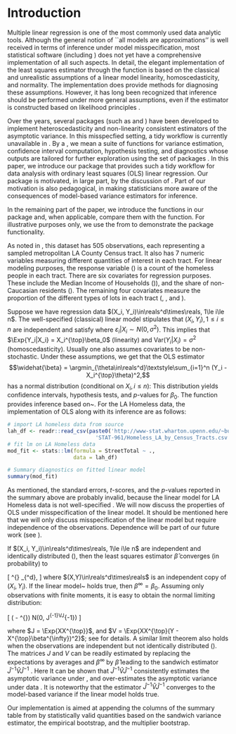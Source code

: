 # Introduction

Multiple linear regression is one of the most commonly used data analytic tools.
Although the general notion of ``all models are approximations'' is well
received in terms of inference under model misspecification, most statistical
software (including \proglang{R}) does not yet have a comprehensive
implementation of all such aspects. In detail, the elegant implementation of the
least squares estimator through the \code{lm()} function is based on the
classical and unrealistic assumptions of a linear model \ie linearity,
homoscedasticity, and normality. The \code{lm()} implementation does provide
methods for diagnosing these assumptions. However, it has long been recognized
that inference should be performed under more general assumptions, even if the
estimator is constructed based on likelihood principles
\cite{huber1967behavior,buja2019modelsasapproximationspart1}.

Over the years, several \proglang{R} packages (such as \pkg{car}
\citep{car2019cran} and \pkg{sandwich}
\citep{sandwich2004lmjss,sandwich2020jssversatilevariances}) have been developed
to implement heteroscedasticity and non-linearity consistent estimators of the
asymptotic variance. In this misspecfied setting, a tidy workflow is currently
unavailable in \proglang{R}. By a \textit{tidy workflow}, we mean a suite of
functions for variance estimation, confidence interval computation, hypothesis
testing, and diagnostics whose outputs are tailored for further exploration
using the \pkg{tidyverse} set of \proglang{R} packages
\citep{tidyverse2019cranjoss}. In this paper, we introduce our \pkg{maars}
\proglang{R} package that provides such a tidy workflow for data analysis with
ordinary least squares (OLS) linear regression. Our package is motivated, in
large part, by the discussion of
\citet{buja2019modelsasapproximationspart1,buja2019modelsasapproximationspart2}.
Part of our motivation is also pedagogical, in making statisticians more aware
of the consequences of model-based variance estimators for inference.

In the remaining part of the paper, we introduce the functions in our
\pkg{maars} \proglang{R} package\footnote{The package name \ie \pkg{maars}, is a
derived abbreviation of \textit{Models As Approximations in R}, based on the
series of papers with a similar name
\citep{buja2019modelsasapproximationspart1,buja2019modelsasapproximationspart2}.}
and, when applicable, compare them with the \code{lm()} function. For
illustrative purposes only, we use the \textit{LA Homeless data} from
\cite{buja2019modelsasapproximationspart1} to demonstrate the \pkg{maars}
package functionality.

As noted in \cite{buja2019modelsasapproximationspart1}, this dataset has 505
observations, each representing a sampled metropolitan LA County Census tract.
It also has 7 numeric variables measuring different quantities of interest in
each tract. For linear modeling purposes, the response variable
(\textit{StreetTotal}) is a count of the homeless people in each tract. There
are six covariates for regression purposes. These include the Median Income of
Households (\textit{MedianInc (\$1000})), and the share of non-Caucasian
residents (\textit{PercMinority}). The remaining four covariates measure the
proportion of the different types of lots in each tract
(\textit{PercCommercial}, \textit{PercVacant}, \textit{PercResidential} and
\textit{PercIndustrial}).

\subsection{OLS under well-specification} Suppose we have regression data $(X_i,
Y_i)\in\reals^d\times\reals, 1\le i\le n$. The well-specified (classical) linear
model stipulates that $(X_i, Y_i), 1\le i\le n$ are independent and satisfy
\begin{align}\label{eq:linear-model} Y_i &= X_i^{\top}\beta_0 + \varepsilon_i,
\end{align}
where $\varepsilon_i|X_i\sim N(0,\sigma^2)$. This implies that $\Exp{Y_i|X_i} =
X_i^{\top}\beta_0$ (linearity) and $\mbox{Var}(Y_i|X_i) = \sigma^2$
(homoscedasticity). Usually one also assumes covariates to be non-stochastic.
Under these assumptions, we get that the OLS estimator $$\widehat{\beta} =
\argmin_{\theta\in\reals^d}\textstyle\sum_{i=1}^n (Y_i - X_i^{\top}\theta)^2,$$
has a normal distribution (conditional on $X_i, i\le n$):
\begin{align}\label{eq:distribution-well-specified}\textstyle \widehat{\beta} -
\beta_0 ~\sim~ \distNorm(0, \sigma^2(\sum_{i=1}^n X_iX_i^{\top})^{-1})
\end{align}
This distribution yields confidence intervals, hypothesis tests, and $p$-values
for $\beta_0$. The \pkg{R} function \code{lm()} provides inference based
on~\eqref{eq:distribution-well-specified}. For the LA Homeless data, the
implementation of OLS along with its inference are as follows:

```r
# import LA homeless data from source
lah_df <- readr::read_csv(paste0('http://www-stat.wharton.upenn.edu/~buja/',
                            'STAT-961/Homeless_LA_by_Census_Tracts.csv'))
# fit lm on LA Homeless data
mod_fit <- stats::lm(formula = StreetTotal ~ .,
                     data = lah_df)

# Summary diagnostics on fitted linear model
summary(mod_fit)
```

As mentioned, the standard errors, $t$-scores, and the $p$-values reported in
the summary above are probably invalid, because the linear model for LA Homeless
data is not well-specified \cite{buja2019modelsasapproximationspart1}. We will
now discuss the properties of OLS under misspecification of the linear model. It
should be mentioned here that we will only discuss misspecification of the
linear model but require independence of the observations. Dependence will be
part of our future work (see \Cref{sec:conclusion-and-future-work}).

\subsection{OLS under misspecification} 

If $(X_i, Y_i)\in\reals^d\times\reals, 1\le i\le n$ are independent and 
identically distributed (\iid), then the least
squares estimator $\widehat{\beta}$ converges (in probability) to\footnote{Note
that $\beta^{\infty}  (\widehat{\beta}\mbox{ at }n=\infty)$ is the population
projection parameter.} 

\[ \beta^{\infty} ~\defined~
\argmin_{\theta\in\reals^d}\,\Exp{(Y - X^{\top}\theta)^2} \] 
where $(X,Y)\in\reals^d\times\reals$ is an independent copy of $(X_i, Y_i)$. If 
the linear model~\eqref{eq:linear-model} holds true, then 
$\beta^{\infty} = \beta_0$. Assuming only \iid observations with finite moments, 
it is easy to obtain the normal limiting distribution: 

\[ \sqrt{n}(\widehat{\beta} - \beta^{\infty})
~\convd~ N(0, J^{-1}VJ^{-1}) \]

where $J = \Exp{XX^{\top}}$, and $V = \Exp{XX^{\top}(Y -
X^{\top}\beta^{\infty})^2}$; see \cite{buja2019modelsasapproximationspart1} for
details. A similar limit theorem also holds when the observations are
independent but not identically distributed (\inid). The matrices $J$ and $V$
can be readily estimated by replacing the expectations by averages and
$\beta^{\infty}$ by $\widehat{\beta}$ leading to the sandwich estimator
$\widehat{J}^{-1}\widehat{V}\widehat{J}^{-1}$
\cite{buja2019modelsasapproximationspart1}. Here
\begin{equation}\label{eq:Jhat-Vhat} \widehat{J} = \frac{1}{n}\sum_{i=1}^n
X_iX_i^{\top}\quad\mbox{and}\quad \widehat{V} = \frac{1}{n}\sum_{i=1}^n
X_iX_i^{\top}(Y_i - X_i^{\top}\widehat{\beta})^2 \end{equation} It can be shown
that $\widehat{J}^{-1}\widehat{V}\widehat{J}^{-1}$ consistently estimates the
asymptotic variance under \iid, and over-estimates the asymptotic variance under
\inid data \cite{kuchibhotla2018model}. It is noteworthy that the estimator
$\widehat{J}^{-1}\widehat{V}\widehat{J}^{-1}$ converges to the model-based
variance if the linear model \eqref{eq:linear-model} holds true.

Our implementation is aimed at appending the columns of the summary table from
\code{lm()} by statistically valid quantities based on the sandwich variance
estimator, the empirical bootstrap, and the multiplier bootstrap.

